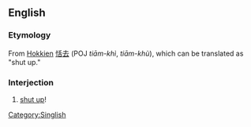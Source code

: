 ==English==

===Etymology===
From [[Hokkien]] [[恬]][[去]] (POJ ''tiām-khì'', ''tiām-khù''), which can be translated as "shut up."

===Interjection===
{{en-interj}}

# {{context|Singapore|lang=en}} [[shut up]]!
[[Category:Singlish]]